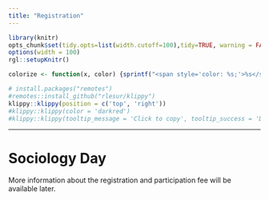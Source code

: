 ```yaml
---
title: "Registration"
---  
```


 <script src="https://kit.fontawesome.com/a076d05399.js" crossorigin="anonymous"></script>
 
<!---
https://stackoverflow.com/questions/30110377/saving-leaflet-output-as-html
--->
  
```r
library(knitr)
opts_chunk$set(tidy.opts=list(width.cutoff=100),tidy=TRUE, warning = FALSE, message = FALSE,comment = "#>", cache=TRUE, class.source=c("test"), class.output=c("test2"), cache.lazy = FALSE)
options(width = 100) 
rgl::setupKnitr()

colorize <- function(x, color) {sprintf("<span style='color: %s;'>%s</span>", color, x) }

```

```r
# install.packages("remotes")
#remotes::install_github("rlesur/klippy")
klippy::klippy(position = c('top', 'right'))
#klippy::klippy(color = 'darkred')
#klippy::klippy(tooltip_message = 'Click to copy', tooltip_success = 'Done')
```

--- 

# Sociology Day

More information about the registration and participation fee will be available later.

<!---

You can register for the Sociology Day (DvdS), to be held on Monday June 17 2024, via this [link](https://app.clubcollect.com/forms/nl/nsv/registrationform-Sociology-Day-2024). You will be redirected to a form and payment system. Deadline for registration is **1st of June**.

## Participation fee  

Members of the Dutch Sociological Association (NSV) receive a discount on participation in the Sociology Day. If you are not yet a member, but would like to become a member, you can indicate this on the registration form.



```r
library(tidyverse)
library(knitr)
library(kableExtra)
a <- c("", "Participation in DvdS for NSV members", "Participation in DvdS + NSV membership (until 31-12-2024)", "Participation in DvdS without NSV membership", "Participation in DvdS for NSV honorary members" )
b <- c("Non-student", "100euro", "166euro", "175euro", "free" )
c <- c("Bachelor or Master student", "25euro", "50euro", "25euro", "" )
df <- data.frame(a=a, b=b, c=c)

knitr::kable(df, align = "lcc", booktabs = TRUE, col.names = NULL) %>%
  kable_styling(latex_options = "striped") %>% 
    kable_styling(font_size = 14) %>% 
  row_spec(1, color = 'white', background = 'darkgrey') 


```

*Participation fees are non-refundable.*


# Workshop Day

You can register for the Workshop Day, to be held on Tuesday June 18 2024, via this [link](https://app.clubcollect.com/forms/nl/nsv/registrationform-workshop-day-2024-z7txpn). Deadline for registration is Monday May 20. Workshops need a minimum number of participants to take place. In case the workshop needs to be cancelled, you will be informed about this no later than May 24 and your payment will be refunded.



## Participation fee  

Members of the Dutch Sociological Association (NSV) receive a discount on participation in the Workshop Day. If you are not yet a member, but would like to become a member, you can indicate this on the registration form. In case you became a member when registering for the Sociology Day, you can register for the Workshop Day as NSV member.


```r
a <- c("Participation in Workshop Day for NSV members", "Participation in Workshop Day + NSV membership (until 31-12-2024)", "Participation in Workshop Day without NSV membership")
b <- c("40euro", "106euro", "55euro")

df <- data.frame(a=a, b=b)

knitr::kable(df, align = "lc", booktabs = TRUE, col.names = NULL) %>%
  kable_styling(latex_options = "striped") %>% 
    kable_styling(font_size = 14) 

```

*Participation fees are non-refundable if the workshop takes place.*

--->

